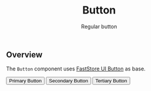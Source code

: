 

<Meta title="Atoms/Button" />


<header>

# Button

Regular button

</header>

## Overview

The `Button` component uses [FastStore UI Button](https://www.faststore.dev/reference/ui/atoms/Button) as base.

<Canvas>
  <Story name="Overview">
    <Button variant="primary">Primary Button</Button>
    <Button variant="secondary" style={{ marginLeft: 20 }}>
      Secondary Button
    </Button>
    <Button variant="tertiary" style={{ marginLeft: 20 }}>
      Tertiary Button
    </Button>
  </Story>
</Canvas>
